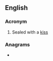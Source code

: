 {{also|swak|swäk}}
==English==

===Acronym===
{{rfc-header|Acronym}}
{{head|en|acronym}}

# {{lb|en|written on an envelope containing a love-letter}} Sealed with a [[kiss]]

===Anagrams===
* {{anagrams|en|Kaws|kaws}}